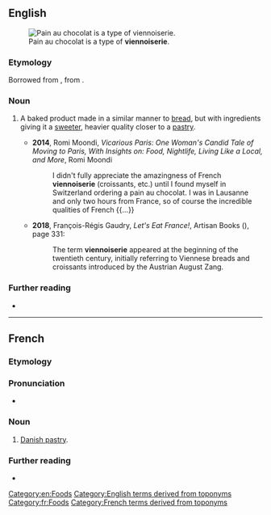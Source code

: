 ==English==
[[Image:Pain au chocolat Luc Viatour.jpg|thumb|right|Pain au chocolat is a type of '''viennoiserie'''.]]

===Etymology===
Borrowed from {{bor|en|fr|viennoiserie}}, from {{m|fr|Vienne||Vienna}}.

===Noun===
{{en-noun|~}}

# A baked product made in a similar manner to [[bread]], but with ingredients giving it a [[sweet]]er, heavier quality closer to a [[pastry]].
#: {{syn|en|Danish pastry}}
#: {{hypo|en|croissant|brioche|pain au chocolat}}
#* '''2014''', Romi Moondi, ''Vicarious Paris: One Woman's Candid Tale of Moving to Paris, With Insights on: Food, Nightlife, Living Like a Local, and More'', Romi Moondi
#*: I didn't fully appreciate the amazingness of French '''viennoiserie''' (croissants, etc.) until I found myself in Switzerland ordering a pain au chocolat. I was in Lausanne and only two hours from France, so of course the incredible qualities of French {{...}}
#* '''2018''', François-Régis Gaudry, ''Let's Eat France!'', Artisan Books ({{ISBN|9781579658762}}), page 331:
#*: The term '''viennoiserie''' appeared at the beginning of the twentieth century, initially referring to Viennese breads and croissants introduced by the Austrian August Zang.

===Further reading===
* {{pedia}}

[[Category:en:Foods]]
[[Category:English terms derived from toponyms]]

----

==French==
{{wikipedia|lang=fr}}

===Etymology===
{{suffix|viennois|erie|lang=fr}}

===Pronunciation===
* {{fr-IPA}}

===Noun===
{{fr-noun|f}}

# [[Danish pastry]].

===Further reading===
* {{R:TLFi}}

[[Category:fr:Foods]]
[[Category:French terms derived from toponyms]]